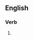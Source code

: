 ==English==

===Verb===
{{head|en|present participle}}

# {{present participle of|outclass|lang=en|nocat=1}}